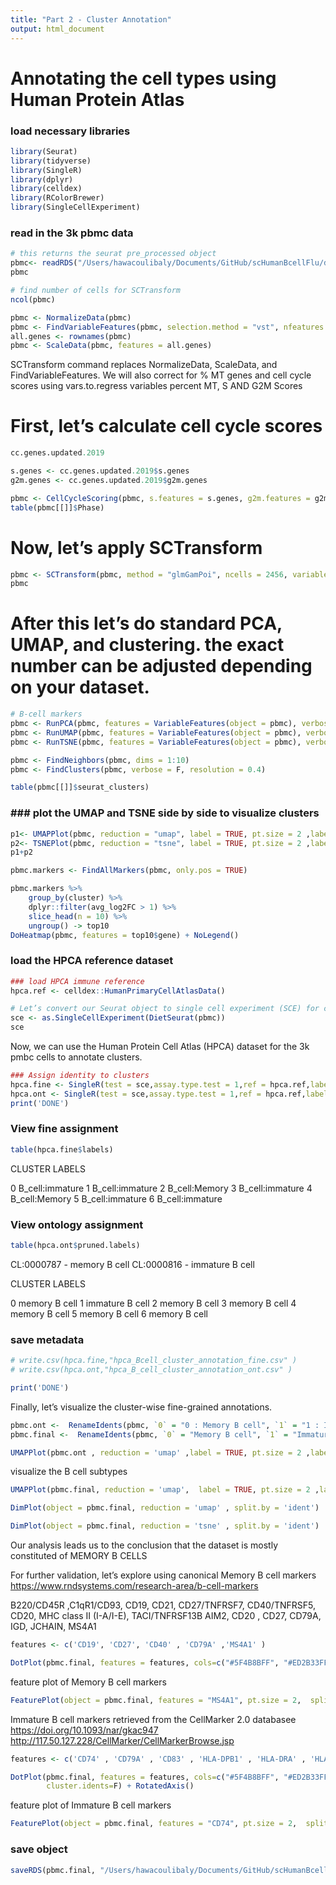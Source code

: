 ```yaml
---
title: "Part 2 - Cluster Annotation"
output: html_document
---
```


# Annotating the cell types using Human Protein Atlas

### load necessary libraries

```r
library(Seurat)
library(tidyverse)
library(SingleR)
library(dplyr)
library(celldex)
library(RColorBrewer)
library(SingleCellExperiment)
```

### read in the 3k pbmc data

```r
# this returns the seurat pre_processed object
pbmc<- readRDS("/Users/hawacoulibaly/Documents/GitHub/scHumanBcellFlu/data/pbmc_3k_pre_process.RDS")
pbmc
```

```r
# find number of cells for SCTransform
ncol(pbmc)
```

```r
pbmc <- NormalizeData(pbmc)
pbmc <- FindVariableFeatures(pbmc, selection.method = "vst", nfeatures = 2000)
all.genes <- rownames(pbmc)
pbmc <- ScaleData(pbmc, features = all.genes)
```

SCTransform command replaces NormalizeData, ScaleData, and FindVariableFeatures. We will also correct for % MT genes and cell cycle scores using vars.to.regress variables percent MT, S AND G2M Scores

# First, let’s calculate cell cycle scores

```r
cc.genes.updated.2019
```

```r
s.genes <- cc.genes.updated.2019$s.genes
g2m.genes <- cc.genes.updated.2019$g2m.genes

pbmc <- CellCycleScoring(pbmc, s.features = s.genes, g2m.features = g2m.genes)
table(pbmc[[]]$Phase)
```

# Now, let's apply SCTransform

```r
pbmc <- SCTransform(pbmc, method = "glmGamPoi", ncells = 2456, variable.features.n = 2000 , vars.to.regress = c("percent.mt","S.Score","G2M.Score"), verbose = F)
pbmc
```

# After this let’s do standard PCA, UMAP, and clustering. the exact number can be adjusted depending on your dataset.

```r
# B-cell markers
pbmc <- RunPCA(pbmc, features = VariableFeatures(object = pbmc), verbose = F)
pbmc <- RunUMAP(pbmc, features = VariableFeatures(object = pbmc), verbose = F)
pbmc <- RunTSNE(pbmc, features = VariableFeatures(object = pbmc), verbose = F)

pbmc <- FindNeighbors(pbmc, dims = 1:10)
pbmc <- FindClusters(pbmc, verbose = F, resolution = 0.4)

table(pbmc[[]]$seurat_clusters)

```

### \### plot the UMAP and TSNE side by side to visualize clusters

```r
p1<- UMAPPlot(pbmc, reduction = "umap", label = TRUE, pt.size = 2 ,label.size = 6)
p2<- TSNEPlot(pbmc, reduction = "tsne", label = TRUE, pt.size = 2 ,label.size = 6)
p1+p2
```
```r
pbmc.markers <- FindAllMarkers(pbmc, only.pos = TRUE)

pbmc.markers %>%
    group_by(cluster) %>%
    dplyr::filter(avg_log2FC > 1) %>%
    slice_head(n = 10) %>%
    ungroup() -> top10
DoHeatmap(pbmc, features = top10$gene) + NoLegend()
```

### load the HPCA reference dataset

```r
### load HPCA immune reference
hpca.ref <- celldex::HumanPrimaryCellAtlasData()
```

```r
# Let’s convert our Seurat object to single cell experiment (SCE) for convenience. After this, using SingleR becomes very easy:
sce <- as.SingleCellExperiment(DietSeurat(pbmc))
sce
```

Now, we can use the Human Protein Cell Atlas (HPCA) dataset for the 3k pmbc cells to annotate clusters.

```r
### Assign identity to clusters
hpca.fine <- SingleR(test = sce,assay.type.test = 1,ref = hpca.ref,labels = hpca.ref$label.fine, clusters=pbmc@meta.data$seurat_clusters)
hpca.ont <- SingleR(test = sce,assay.type.test = 1,ref = hpca.ref,labels = hpca.ref$label.ont, clusters=pbmc@meta.data$seurat_clusters)
print('DONE')

```

### View fine assignment

```r
table(hpca.fine$labels)
```

CLUSTER LABELS

0 B_cell:immature 1 B_cell:immature 2 B_cell:Memory 3 B_cell:immature 4 B_cell:Memory 5 B_cell:immature 6 B_cell:immature

### View ontology assignment

```r
table(hpca.ont$pruned.labels)
```

CL:0000787 - memory B cell CL:0000816 - immature B cell

CLUSTER LABELS

0 memory B cell 1 immature B cell 2 memory B cell 3 memory B cell 4 memory B cell 5 memory B cell 6 memory B cell

### save metadata

```r
# write.csv(hpca.fine,"hpca_Bcell_cluster_annotation_fine.csv" )
# write.csv(hpca.ont,"hpca_B_cell_cluster_annotation_ont.csv" )

print('DONE')
```

Finally, let’s visualize the cluster-wise fine-grained annotations.

```r
pbmc.ont <-  RenameIdents(pbmc, `0` = "0 : Memory B cell", `1` = "1 : Immature B cell", `2` = "2 : Immature B cell", `3` = "3 : Memory B cell", `4` = "4 : Immature B cell", `5` = "5 : Memory B cell")
pbmc.final <-  RenameIdents(pbmc, `0` = "Memory B cell", `1` = "Immature B cell", `2` = "Immature B cell", `3` = "Memory B cell", `4` = "Immature B cell", `5` = "Memory B cell")
```

```r
UMAPPlot(pbmc.ont , reduction = 'umap' ,label = TRUE, pt.size = 2 ,label.size = 4)
```

visualize the B cell subtypes

```r
UMAPPlot(pbmc.final, reduction = 'umap',  label = TRUE, pt.size = 2 ,label.size = 4)
```

```r
DimPlot(object = pbmc.final, reduction = 'umap' , split.by = 'ident')
```

```r
DimPlot(object = pbmc.final, reduction = 'tsne' , split.by = 'ident')
```

Our analysis leads us to the conclusion that the dataset is mostly constituted of MEMORY B CELLS

For further validation, let's explore using canonical Memory B cell markers <https://www.rndsystems.com/research-area/b-cell-markers>

B220/CD45R ,C1qR1/CD93, CD19, CD21, CD27/TNFRSF7, CD40/TNFRSF5, CD20, MHC class II (I-A/I-E), TACI/TNFRSF13B AIM2, CD20 , CD27, CD79A, IGD, JCHAIN, MS4A1

```r
features <- c('CD19', 'CD27', 'CD40' , 'CD79A' ,'MS4A1' )

DotPlot(pbmc.final, features = features, cols=c("#5F4B8BFF", "#ED2B33FF"), assay = "RNA", col.min = 0.3, col.max = 0.8, dot.min=0.12, dot.scale = 8, cluster.idents=F) + RotatedAxis()
```

feature plot of Memory B cell markers

```r
FeaturePlot(object = pbmc.final, features = "MS4A1", pt.size = 2,  split.by = 'ident', keep.scale = 'feature')
```

Immature B cell markers retrieved from the CellMarker 2.0 databasee <https://doi.org/10.1093/nar/gkac947> <http://117.50.127.228/CellMarker/CellMarkerBrowse.jsp>

```r
features <- c('CD74' , 'CD79A' , 'CD83' , 'HLA-DPB1' , 'HLA-DRA' , 'HLA-DRB1')

DotPlot(pbmc.final, features = features, cols=c("#5F4B8BFF", "#ED2B33FF"), assay = "RNA", col.min = 0.3, col.max = 0.8, dot.min=0.12, dot.scale = 8,
        cluster.idents=F) + RotatedAxis()
```

feature plot of Immature B cell markers

```r
FeaturePlot(object = pbmc.final, features = "CD74", pt.size = 2,  split.by = 'ident', keep.scale = 'feature')
```
### save object
```r
saveRDS(pbmc.final, "/Users/hawacoulibaly/Documents/GitHub/scHumanBcellFlu/data/pbmc_3k_annotated.RDS")
```

